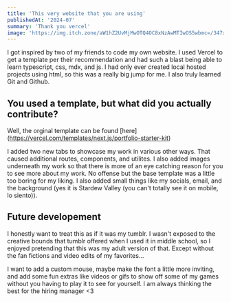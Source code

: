 ```yaml
---
title: 'This very website that you are using'
publishedAt: '2024-07'
summary: 'Thank you vercel'
image: 'https://img.itch.zone/aW1hZ2UvMjMwOTQ4OC8xNzAwMTIwOS5wbmc=/347x500/PCOTM4.png'
---
```


I got inspired by two of my friends to code my own website. I used Vercel to get a template per their recommendation and had such a blast being able to learn typescript,
css, mdx, and js. I had only ever created local hosted projects using html, so this was a really big jump for me. I also truly learned Git and Github.

## You used a template, but what did you actually contribute?

Well, the orginal template can be found [here] (https://vercel.com/templates/next.js/portfolio-starter-kit)

I added two new tabs to showcase my work in various other ways. That caused additional routes, components, and utilites. I also added images
underneath my work so that there is more of an eye catching reason for you to see more about my work. No offense but the base template was a little too
boring for my liking. I also added small things like my socials, email, and the background (yes it is Stardew Valley (you can't totally see it on mobile, lo siento)).


## Future developement

I honestly want to treat this as if it was my tumblr. I wasn't exposed to the creative bounds that tumblr offered when I used it in middle school, so I enjoyed pretending that
this was my adult version of that. Except without the fan fictions and video edits of my favorites...

I want to add a custom mouse, maybe make the font a little more inviting, and add some fun extras like videos or gifs to
show off some of my games without you having to play it to see for yourself. I am always thinking the best for the hiring manager <3 
